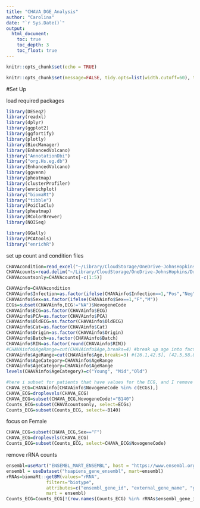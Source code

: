 ```yaml
---
title: "CHAVA_DGE_Analysis"
author: "Carolina"
date: "`r Sys.Date()`"
output:   
  html_document:
    toc: true
    toc_depth: 3
    toc_float: true
---
```


```r
knitr::opts_chunk$set(echo = TRUE)
```
```r
knitr::opts_chunk$set(message=FALSE, tidy.opts=list(width.cutoff=60), tidy=TRUE) 
```
#Set Up

load required packages
```r
library(DESeq2)
library(readxl)
library(dplyr)
library(ggplot2)
library(ggfortify)
library(plotly)
library(BiocManager)
library(EnhancedVolcano)
library("AnnotationDbi")
library("org.Hs.eg.db")
library(EnhancedVolcano)
library(ggvenn)
library(pheatmap)
library(clusterProfiler)
library(enrichplot)
library("biomaRt")
library("tibble")
library(PoiClaClu)
library(pheatmap)
library(RColorBrewer)
library(NOISeq)

library(GGally)
library(PCAtools)
library("enrichR")
```


set up count and condition files

```r
CHAVAcondition=read_excel("~/Library/CloudStorage/OneDrive-JohnsHopkins/Dr.GIlman/CHAVA_RNAseq/CHAVA_R/CHAVAcondition.xlsx")
CHAVAcounts=read.delim("~/Library/CloudStorage/OneDrive-JohnsHopkins/Dr.GIlman/CHAVA_RNAseq/CHAVA_R/CHAVAcounts.txt",row.names = 1)
CHAVAcountsonly=CHAVAcounts[-c(1:5)]

CHAVAinfo=CHAVAcondition
CHAVAinfo$Infection=as.factor(ifelse(CHAVAinfo$Infection==1,"Pos","Neg"))
CHAVAinfo$Sex=as.factor(ifelse(CHAVAinfo$Sex==1,"F","M"))
ECGs=subset(CHAVAinfo,ECG!="NA")$NovogeneCode
CHAVAinfo$ECG=as.factor(CHAVAinfo$ECG)
CHAVAinfo$PCA=as.factor(CHAVAinfo$PCA)
CHAVAinfo$OldECG=as.factor(CHAVAinfo$OldECG)
CHAVAinfo$Cat=as.factor(CHAVAinfo$Cat)
CHAVAinfo$Origin=as.factor(CHAVAinfo$Origin)
CHAVAinfo$Batch=as.factor(CHAVAinfo$Batch)
CHAVAinfo$RIN=as.factor(round(CHAVAinfo$RIN))
#CHAVAinfo$AgeRange=cut(CHAVAinfo$Age,breaks=4) #break up age into factors  "(26.1,38.4]" "(38.4,50.7]" "(50.7,62.9]" "(62.9,75.2]"
CHAVAinfo$AgeRange=cut(CHAVAinfo$Age,breaks=3) #(26.1,42.5], (42.5,58.8], (58.8,75.2]
CHAVAinfo$AgeCategory=CHAVAinfo$AgeRange
CHAVAinfo$AgeCategory=CHAVAinfo$AgeRange
levels(CHAVAinfo$AgeCategory)=c("Young", "Mid","Old")

#here i subset for patients that have values for the ECG, and I remove B140 since incorrect sex and idk what else might be wrong
CHAVA_ECG=CHAVAinfo[CHAVAinfo$NovogeneCode %in% c(ECGs),]
CHAVA_ECG=droplevels(CHAVA_ECG)
CHAVA_ECG=subset(CHAVA_ECG,NovogeneCode!="B140")
Counts_ECG=subset(CHAVAcountsonly, select=ECGs)
Counts_ECG=subset(Counts_ECG, select=-B140)
```

focus on Female
```r
CHAVA_ECG=subset(CHAVA_ECG,Sex=="F")
CHAVA_ECG=droplevels(CHAVA_ECG)
Counts_ECG=subset(Counts_ECG, select=CHAVA_ECG$NovogeneCode)
```


remove rRNA counts
```r
ensembl=useMart("ENSEMBL_MART_ENSEMBL", host = "https://www.ensembl.org")
ensembl = useDataset("hsapiens_gene_ensembl", mart=ensembl)
rRNAs=biomaRt::getBM(values="rRNA", 
               filters="biotype", 
               attributes=c("ensembl_gene_id", "external_gene_name", "gene_biotype"), 
               mart = ensembl)
Counts_ECG=Counts_ECG[!(row.names(Counts_ECG) %in% rRNAs$ensembl_gene_id),]
```
